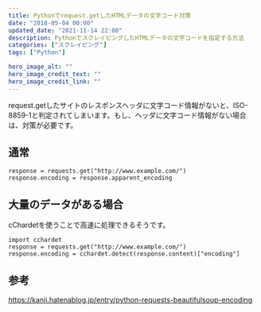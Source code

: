 ```yaml
---
title: Pythonでrequest.getしたHTMLデータの文字コード対策
date: "2018-05-04 00:00"
updated_date: "2021-11-14 22:00"
description: PythonでスクレイピングしたHTMLデータの文字コードを指定する方法
categories: ["スクレイピング"]
tags: ["Python"]

hero_image_alt: ""
hero_image_credit_text: ""
hero_image_credit_link: ""
---
```

request.getしたサイトのレスポンスヘッダに文字コード情報がないと、ISO-8859-1と判定されてしまいます。もし、ヘッダに文字コード情報がない場合は、対策が必要です。

## 通常

```
response = requests.get("http://www.example.com/")
response.encoding = response.apparent_encoding
```

## 大量のデータがある場合

cChardetを使うことで高速に処理できるそうです。

```
import cchardet
response = requests.get("http://www.example.com/")
response.encoding = cchardet.detect(response.content)["encoding"]
```

## 参考
https://kanji.hatenablog.jp/entry/python-requests-beautifulsoup-encoding